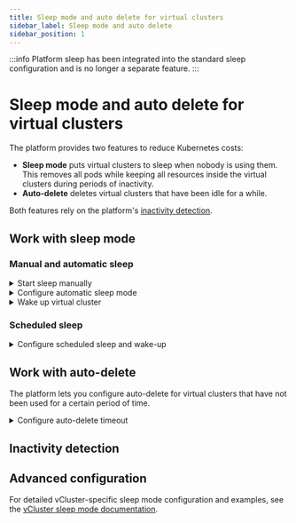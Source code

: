 ```yaml
---
title: Sleep mode and auto delete for virtual clusters
sidebar_label: Sleep mode and auto delete
sidebar_position: 1
---
```


:::info
Platform sleep has been integrated into the standard sleep configuration and is no longer a separate feature.
:::

# Sleep mode and auto delete for virtual clusters

The platform provides two features to reduce Kubernetes costs:

- **Sleep mode** puts virtual clusters to sleep when nobody is using them. This removes all pods while keeping all resources inside the virtual clusters during periods of inactivity.
- **Auto-delete** deletes virtual clusters that have been idle for a while.

Both features rely on the platform's [inactivity detection](#inactivity-detection).

## Work with sleep mode

<PartialWorkingWithSleepMode name="virtual cluster"/>

### Manual and automatic sleep

<details>
 <summary>Start sleep manually</summary>
 <PartialSleepManualUI name="virtual cluster" kind="Virtual Cluster" />
</details>

<details>
 <summary>Configure automatic sleep mode</summary>
 <PartialSleepConfigureUI name="vCluster instance" />
</details>

<details>
 <summary>Wake up virtual cluster</summary>
 <PartialSleepWakeUI name="virtual cluster" />
</details>

### Scheduled sleep

<details>
 <summary>Configure scheduled sleep and wake-up</summary>
 <PartialSleepScheduleUI name="virtual cluster" />
</details>

## Work with auto-delete

The platform lets you configure auto-delete for virtual clusters that have not been used for a certain period of time.

<details>
 <summary>Configure auto-delete timeout</summary>
 <PartialAutoDeleteConfigureUI name="virtual cluster" />
</details>

## Inactivity detection

<PartialActivityDetection name="virtual cluster" />

## Advanced configuration

<PartialAdvancedConfiguration name="virtual cluster" />

For detailed vCluster-specific sleep mode configuration and examples, see the [vCluster sleep mode documentation](/docs/vcluster/configure/vcluster-yaml/sleep-mode).
